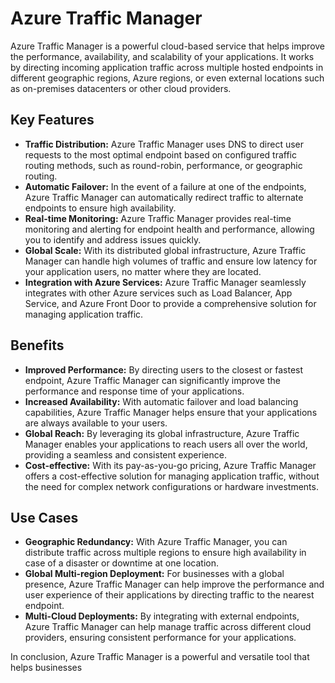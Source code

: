 
# Azure Traffic Manager

Azure Traffic Manager is a powerful cloud-based service that helps improve the performance, availability, and scalability of your applications. It works by directing incoming application traffic across multiple hosted endpoints in different geographic regions, Azure regions, or even external locations such as on-premises datacenters or other cloud providers.

## Key Features

- **Traffic Distribution:** Azure Traffic Manager uses DNS to direct user requests to the most optimal endpoint based on configured traffic routing methods, such as round-robin, performance, or geographic routing.
- **Automatic Failover:** In the event of a failure at one of the endpoints, Azure Traffic Manager can automatically redirect traffic to alternate endpoints to ensure high availability.
- **Real-time Monitoring:** Azure Traffic Manager provides real-time monitoring and alerting for endpoint health and performance, allowing you to identify and address issues quickly.
- **Global Scale:** With its distributed global infrastructure, Azure Traffic Manager can handle high volumes of traffic and ensure low latency for your application users, no matter where they are located.
- **Integration with Azure Services:** Azure Traffic Manager seamlessly integrates with other Azure services such as Load Balancer, App Service, and Azure Front Door to provide a comprehensive solution for managing application traffic.

## Benefits

- **Improved Performance:** By directing users to the closest or fastest endpoint, Azure Traffic Manager can significantly improve the performance and response time of your applications.
- **Increased Availability:** With automatic failover and load balancing capabilities, Azure Traffic Manager helps ensure that your applications are always available to your users.
- **Global Reach:** By leveraging its global infrastructure, Azure Traffic Manager enables your applications to reach users all over the world, providing a seamless and consistent experience.
- **Cost-effective:** With its pay-as-you-go pricing, Azure Traffic Manager offers a cost-effective solution for managing application traffic, without the need for complex network configurations or hardware investments.

## Use Cases

- **Geographic Redundancy:** With Azure Traffic Manager, you can distribute traffic across multiple regions to ensure high availability in case of a disaster or downtime at one location.
- **Global Multi-region Deployment:** For businesses with a global presence, Azure Traffic Manager can help improve the performance and user experience of their applications by directing traffic to the nearest endpoint.
- **Multi-Cloud Deployments:** By integrating with external endpoints, Azure Traffic Manager can help manage traffic across different cloud providers, ensuring consistent performance for your applications.

In conclusion, Azure Traffic Manager is a powerful and versatile tool that helps businesses